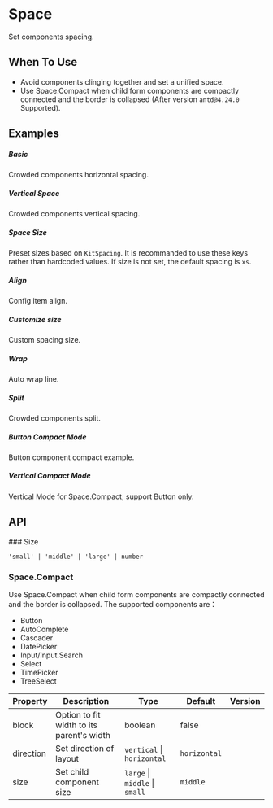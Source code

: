 
<Meta of={KitSpaceStories} />

<style>
    {`
        .space-align-container {
        display: flex;
        flex-wrap: wrap;
        align-items: flex-start;
        }
        .space-align-block {
        flex: none;
        margin: 8px 4px;
        padding: 4px;
        border: 1px solid #40a9ff;
        }
        .space-align-block .mock-block {
        display: inline-block;
        padding: 32px 8px 16px;
        background: rgba(150, 150, 150, 0.2);
        }
    `}
</style>

# Space

Set components spacing.

## When To Use

- Avoid components clinging together and set a unified space.
- Use Space.Compact when child form components are compactly connected and the border is collapsed (After version `antd@4.24.0` Supported).

## Examples


##### Basic
Crowded components horizontal spacing.

<CustomCanvas content={Exemples.Basic} source={Sources.Basic} id="space-basic"/>

##### Vertical Space
Crowded components vertical spacing.

<CustomCanvas content={Exemples.Vertical} source={Sources.Vertical} id="space-vertical"/>

##### Space Size
Preset sizes based on `KitSpacing`. It is recommanded to use these keys rather than hardcoded values. If size is not set, the default spacing is `xs`.

<CustomCanvas content={Exemples.Size} source={Sources.Size} id="space-size"/>

##### Align
Config item align.

<CustomCanvas content={Exemples.Align} source={Sources.Align} id="space-align"/>

##### Customize size
Custom spacing size.

<CustomCanvas content={Exemples.CustomSize} source={Sources.CustomSize} id="space-custom-size"/>

##### Wrap
Auto wrap line.

<CustomCanvas content={Exemples.Wrap} source={Sources.Wrap} id="space-wrap"/>

##### Split
Crowded components split.

<CustomCanvas content={Exemples.Split} source={Sources.Split} id="space-split"/>

##### Button Compact Mode
Button component compact example.

<CustomCanvas content={Exemples.CompactButton} source={Sources.CompactButton} id="space-compact"/>

##### Vertical Compact Mode
Vertical Mode for Space.Compact, support Button only.

<CustomCanvas content={Exemples.VerticalCompact} source={Sources.Horizontal} id="space-vertical-compact"/>

## API

<Canvas  of={KitSpaceStories.Api} />

<Controls  of={KitSpaceStories.Api} />
### Size

`'small' | 'middle' | 'large' | number`

### Space.Compact

Use Space.Compact when child form components are compactly connected and the border is collapsed. The supported components are：

- Button
- AutoComplete
- Cascader
- DatePicker
- Input/Input.Search
- Select
- TimePicker
- TreeSelect

| Property | Description | Type | Default | Version |
| --- | --- | --- | --- | --- |
| block | Option to fit width to its parent\'s width | boolean | false |
| direction | Set direction of layout | `vertical` \| `horizontal` | `horizontal` |
| size | Set child component size | `large` \| `middle` \| `small` | `middle` |